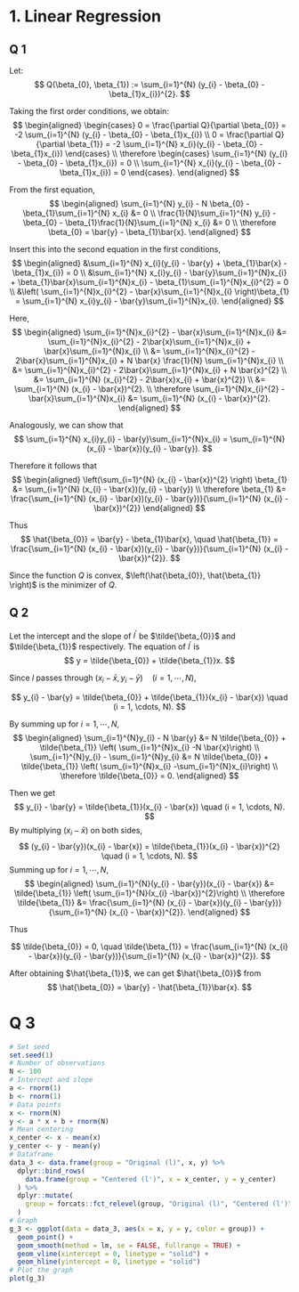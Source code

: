 # 1. Linear Regression

## Q 1
Let:
$$
Q(\beta_{0}, \beta_{1}) := \sum_{i=1}^{N} (y_{i} - \beta_{0} - \beta_{1}x_{i})^{2}.
$$

Taking the first order conditions, we obtain:
$$
\begin{aligned}
\begin{cases}
0 = \frac{\partial Q}{\partial \beta_{0}} = -2 \sum_{i=1}^{N} (y_{i} - \beta_{0} - \beta_{1}x_{i}) \\
0 = \frac{\partial Q}{\partial \beta_{1}} = -2 \sum_{i=1}^{N} x_{i}(y_{i} - \beta_{0} - \beta_{1}x_{i})
\end{cases} \\
\therefore
\begin{cases}
\sum_{i=1}^{N} (y_{i} - \beta_{0} - \beta_{1}x_{i}) = 0 \\
\sum_{i=1}^{N} x_{i}(y_{i} - \beta_{0} - \beta_{1}x_{i}) = 0
\end{cases}.
\end{aligned}
$$

From the first equation,
$$
\begin{aligned}
\sum_{i=1}^{N} y_{i} - N \beta_{0} - \beta_{1}\sum_{i=1}^{N} x_{i} &= 0 \\
\frac{1}{N}\sum_{i=1}^{N} y_{i} - \beta_{0} - \beta_{1}\frac{1}{N}\sum_{i=1}^{N} x_{i} &= 0 \\
\therefore \beta_{0} = \bar{y} - \beta_{1}\bar{x}.
\end{aligned}
$$

Insert this into the second equation in the first conditions,
$$
\begin{aligned}
&\sum_{i=1}^{N} x_{i}(y_{i} - \bar{y} + \beta_{1}\bar{x} - \beta_{1}x_{i}) = 0 \\
&\sum_{i=1}^{N} x_{i}y_{i}  - \bar{y}\sum_{i=1}^{N}x_{i} + \beta_{1}\bar{x}\sum_{i=1}^{N}x_{i} - \beta_{1}\sum_{i=1}^{N}x_{i}^{2} = 0 \\
&\left( \sum_{i=1}^{N}x_{i}^{2} - \bar{x}\sum_{i=1}^{N}x_{i} \right)\beta_{1} = \sum_{i=1}^{N} x_{i}y_{i} - \bar{y}\sum_{i=1}^{N}x_{i}.
\end{aligned}
$$

Here,
$$
\begin{aligned}
\sum_{i=1}^{N}x_{i}^{2} - \bar{x}\sum_{i=1}^{N}x_{i} &= \sum_{i=1}^{N}x_{i}^{2} - 2\bar{x}\sum_{i=1}^{N}x_{i} + \bar{x}\sum_{i=1}^{N}x_{i} \\
&= \sum_{i=1}^{N}x_{i}^{2} - 2\bar{x}\sum_{i=1}^{N}x_{i} + N \bar{x} \frac{1}{N} \sum_{i=1}^{N}x_{i} \\
&= \sum_{i=1}^{N}x_{i}^{2} - 2\bar{x}\sum_{i=1}^{N}x_{i} + N \bar{x}^{2} \\
&=  \sum_{i=1}^{N} (x_{i}^{2} - 2\bar{x}x_{i} + \bar{x}^{2}) \\
&=  \sum_{i=1}^{N} (x_{i} - \bar{x})^{2}. \\
\therefore \sum_{i=1}^{N}x_{i}^{2} - \bar{x}\sum_{i=1}^{N}x_{i} &=  \sum_{i=1}^{N} (x_{i} - \bar{x})^{2}.
\end{aligned}
$$

Analogously, we can show that
$$
 \sum_{i=1}^{N} x_{i}y_{i} - \bar{y}\sum_{i=1}^{N}x_{i} = \sum_{i=1}^{N} (x_{i} - \bar{x})(y_{i} - \bar{y}).
$$

Therefore it follows that
$$
\begin{aligned}
\left(\sum_{i=1}^{N} (x_{i} - \bar{x})^{2} \right) \beta_{1} &= \sum_{i=1}^{N} (x_{i} - \bar{x})(y_{i} - \bar{y}) \\
\therefore \beta_{1} &= \frac{\sum_{i=1}^{N} (x_{i} - \bar{x})(y_{i} - \bar{y})}{\sum_{i=1}^{N} (x_{i} - \bar{x})^{2}}
\end{aligned}
$$

Thus
$$
\hat{\beta_{0}} = \bar{y} - \beta_{1}\bar{x}, \quad \hat{\beta_{1}} = \frac{\sum_{i=1}^{N} (x_{i} - \bar{x})(y_{i} - \bar{y})}{\sum_{i=1}^{N} (x_{i} - \bar{x})^{2}}.
$$

Since the function $Q$ is convex, $\left(\hat{\beta_{0}}, \hat{\beta_{1}} \right)$ is the minimizer of $Q$.


## Q 2
Let the intercept and the slope of $l^{\prime}$ be $\tilde{\beta_{0}}$ and $\tilde{\beta_{1}}$ respectively. The equation of $l^{\prime}$ is
$$
y = \tilde{\beta_{0}} + \tilde{\beta_{1}}x.
$$

Since $l$ passes through $(x_{i} - \bar{x}, y_{i} - \bar{y}) \quad (i = 1, \cdots, N)$,

$$
y_{i} - \bar{y} = \tilde{\beta_{0}} + \tilde{\beta_{1}}(x_{i} - \bar{x}) \quad (i = 1, \cdots, N).
$$

By summing up for $i = 1, \cdots, N$,
$$
\begin{aligned}
\sum_{i=1}^{N}y_{i} - N \bar{y} &= N \tilde{\beta_{0}} + \tilde{\beta_{1}} \left( \sum_{i=1}^{N}x_{i} -N \bar{x}\right) \\
\sum_{i=1}^{N}y_{i} - \sum_{i=1}^{N}y_{i} &= N \tilde{\beta_{0}} + \tilde{\beta_{1}} \left( \sum_{i=1}^{N}x_{i} -\sum_{i=1}^{N}x_{i}\right) \\
\therefore \tilde{\beta_{0}} = 0.
\end{aligned}
$$

Then we get
$$
y_{i} - \bar{y} = \tilde{\beta_{1}}(x_{i} - \bar{x}) \quad (i = 1, \cdots, N).
$$
By multiplying $(x_{i} - \bar{x})$ on both sides,
$$
(y_{i} - \bar{y})(x_{i} - \bar{x}) = \tilde{\beta_{1}}(x_{i} - \bar{x})^{2} \quad (i = 1, \cdots, N).
$$
Summing up for $i = 1, \cdots, N$,
$$
\begin{aligned}
\sum_{i=1}^{N}(y_{i} - \bar{y})(x_{i} - \bar{x}) &= \tilde{\beta_{1}} \left( \sum_{i=1}^{N}(x_{i} -\bar{x})^{2}\right) \\
\therefore \tilde{\beta_{1}} &= \frac{\sum_{i=1}^{N} (x_{i} - \bar{x})(y_{i} - \bar{y})}{\sum_{i=1}^{N} (x_{i} - \bar{x})^{2}}.
\end{aligned}
$$

Thus

$$
\tilde{\beta_{0}} = 0, \quad \tilde{\beta_{1}} = \frac{\sum_{i=1}^{N} (x_{i} - \bar{x})(y_{i} - \bar{y})}{\sum_{i=1}^{N} (x_{i} - \bar{x})^{2}}.
$$

After obtaining $\hat{\beta_{1}}$, we can get $\hat{\beta_{0}}$ from
$$
\hat{\beta_{0}} = \bar{y} - \hat{\beta_{1}}\bar{x}.
$$

# Q 3

```r
# Set seed
set.seed(1)
# Number of observations
N <- 100
# Intercept and slope
a <- rnorm(1)
b <- rnorm(1)
# Data points
x <- rnorm(N)
y <- a * x + b + rnorm(N)
# Mean centering
x_center <- x - mean(x)
y_center <- y - mean(y)
# Dataframe
data_3 <- data.frame(group = "Original (l)", x, y) %>%
  dplyr::bind_rows(
    data.frame(group = "Centered (l')", x = x_center, y = y_center)
  ) %>%
  dplyr::mutate(
    group = forcats::fct_relevel(group, "Original (l)", "Centered (l')")
  )
# Graph
g_3 <- ggplot(data = data_3, aes(x = x, y = y, color = group)) +
  geom_point() +
  geom_smooth(method = lm, se = FALSE, fullrange = TRUE) +
  geom_vline(xintercept = 0, linetype = "solid") +
  geom_hline(yintercept = 0, linetype = "solid")
# Plot the graph
plot(g_3)
```

